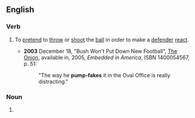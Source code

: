 ==English==

===Verb===
{{en-verb|head=[[pump]]-[[fake]]|pump-fak}}
# {{lb|en|sports}} To [[pretend]] to [[throw]] or [[shoot]] the [[ball]] in order to make a [[defender]] [[react]].
#* '''2003''' December 18, "Bush Won't Put Down New Football", [[w:The Onion|The Onion]], available in, 2005, ''Embedded in America'', ISBN 1400054567, p. 51:
#*: "The way he '''pump-fakes''' it in the Oval Office is really distracting."

===Noun===
{{en-noun|head=[[pump]]-[[fake]]}}
# {{lb|en|sports}} {{alternative spelling of|pump fake|lang=en}}